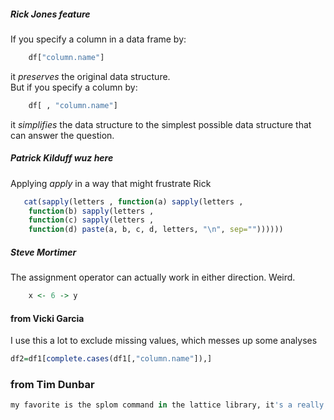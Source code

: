 ##### Rick Jones feature

If you specify a column in a data frame by:  
```r
    df["column.name"]
```  
it *preserves* the original data structure.  
But if you specify a column by:
```r
    df[ , "column.name"] 
```  
it *simplifies* the data structure to the simplest possible data structure that can answer the question.


##### Patrick Kilduff wuz here

Applying *apply* in a way that might frustrate Rick

```r
   cat(sapply(letters , function(a) sapply(letters , 
    function(b) sapply(letters , 
    function(c) sapply(letters , 
    function(d) paste(a, b, c, d, letters, "\n", sep=""))))))
```

##### Steve Mortimer

The assignment operator can actually work in either direction. Weird.

```r
	x <- 6 -> y
```

#### from Vicki Garcia

I use this a lot to exclude missing values, which messes up some analyses

```r
df2=df1[complete.cases(df1[,"column.name"]),]
```

### from Tim Dunbar
```r
my favorite is the splom command in the lattice library, it's a really good way to see which corellations exist
```

